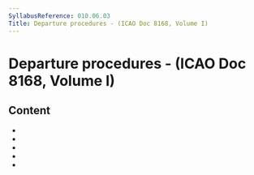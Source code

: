 ```yaml
---
SyllabusReference: 010.06.03
Title: Departure procedures - (ICAO Doc 8168, Volume I)
---
```


# Departure procedures - (ICAO Doc 8168, Volume I)

## Content

- <Link href="010.06.03.01" />
- <Link href="010.06.03.02" />
- <Link href="010.06.03.03" />
- <Link href="010.06.03.04" />
- <Link href="010.06.03.05" />
